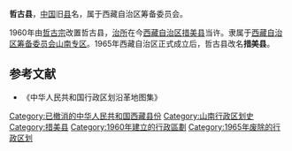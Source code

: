 '''哲古县'''，[[中国|中国]]旧[[县|县]]名，属于西藏自治区筹备委员会。

1960年由[[哲古宗|哲古宗]]改置哲古县，[[治所|治所]]在今[[西藏自治区|西藏自治区]][[措美县|措美县]]当许。隶属于[[西藏自治区筹备委员会|西藏自治区筹备委员会]][[山南专区|山南专区]]。1965年西藏自治区正式成立后，哲古县改名'''措美县'''。 

==参考文献==
*《中华人民共和国行政区划沿革地图集》

{{西藏行政区划小作品}}
{{DEFAULTSORT:Z}}
[[Category:已撤消的中华人民共和国西藏县份|Category:已撤消的中华人民共和国西藏县份]]
[[Category:山南行政区划史|Category:山南行政区划史]]
[[Category:措美县|Category:措美县]]
[[Category:1960年建立的行政區劃|Category:1960年建立的行政區劃]]
[[Category:1965年废除的行政区划|Category:1965年废除的行政区划]]